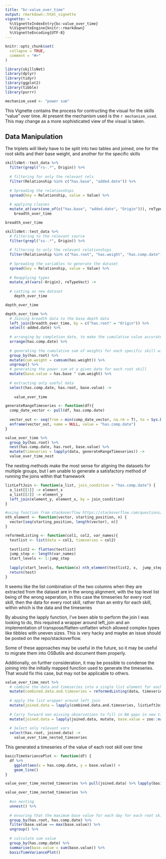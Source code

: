 ```yaml
---
title: "bc-value_over_time"
output: rmarkdown::html_vignette
vignette: >
  %\VignetteIndexEntry{bc-value_over_time}
  %\VignetteEngine{knitr::rmarkdown}
  %\VignetteEncoding{UTF-8}
---
```


```r
knitr::opts_chunk$set(
  collapse = TRUE,
  comment = "#>"
)
```

```r
library(skillsNet)
library(dplyr)
library(tidyr)
library(ggplot2)
library(tibble)
library(purrr)

mechanism_used <- "power sum"
```


This Vignette contains the process for contructing the visual for the skills "value" over time. At present the mechanism used is the `r mechanism_used`. This may change as a more sophisticated view of the visual is taken.

## Data Manipulation

The triplets will likely have to be split into two tables and joined, one for the root skills and their base weight, and another for the specific skills

```r

skillsNet::test_data %>% 
  filter(grepl("rs-.*", Origin)) %>% 
  
  # filtering for only the relevant rels
  filter(Relationship %in% c("has.base", "added.date")) %>% 
  
  # Spreading the relationships
  spread(key = Relationship, value = Value) %>% 
  
  # applying classes
  mutate_at(vars(one_of(c("has.base", "added.date", "Origin"))), reTypeVect) ->
    breadth_over_time

breadth_over_time
```


```r
skillsNet::test_data %>% 
  # Filtering to the relevant source
  filter(grepl("ss-.*", Origin)) %>% 
  
  # filtering to only the relevant relationships
  filter(Relationship %in% c("has.root", "has.weight", "has.comp.date")) %>% 
  
  # Spreading the variables to generate the dataset
  spread(key = Relationship, value = Value) %>% 
  
  # Reapplying types
  mutate_at(vars(-Origin), reTypeVect) ->
  
  # casting as new dataset
    depth_over_time

depth_over_time
```

```r

depth_over_time %>% 
  # Joining breadth data to the base depth data
  left_join(breadth_over_time, by = c("has.root" = "Origin")) %>% 
  select(-added.date) %>% 
  
  # arranging by completion date, to make the cumulative value accurate over time, and to leave the NA's at the end, so that the projected weight of future specific skills wont inflate the value in the present
  arrange(has.comp.date) %>% 
  
  # generating the cumulative sum of weights for each specific skill within each root skill
  group_by(has.root) %>% 
  mutate(cum.weight = cumsum(has.weight)) %>% 
  ungroup() %>% 
  # generating the power sum at a given date for each root skill 
  mutate(base.value = has.base ^ cum.weight) %>% 
  
  # extracting only useful data
  select(has.comp.date, has.root, base.value) ->
  
    value_over_time
```

```r
generateRangeTimeseries <- function(df){
  comp_date_vector <- pull(df, has.comp.date)
  
  vector_out <- seq(from = min(comp_date_vector, na.rm = T), to = Sys.Date(), by = "1 day") 
  enframe(vector_out, name = NULL, value = "has.comp.date") 
}

value_over_time %>% 
  group_by(has.root) %>% 
  nest(has.comp.date, has.root, base.value) %>% 
  mutate(timeseries = lapply(data, generateRangeTimeseries)) ->
  value_over_time_nest

```

The nesting methods make the most sense for aligning the datasets for multiple groups, but I am unable to generate a satisfactory method of running the joins within that framework

```r
listLeftJoin <- function(a_list, join_condition = "has.comp.date") {
  a_list[[1]] -> element_x
  a_list[[2]] -> element_y
  left_join(element_y, element_x, by = join_condition)
}

#using function from stackoverflow https://stackoverflow.com/questions/5237557/extract-every-nth-element-of-a-vector
nth_element <- function(vector, starting_position, n) { 
  vector[seq(starting_position, length(vector), n)] 
}

reformedListing <- function(col1, col2, var_names){
  testlist <- list(data = col1, timeseries = col2)
  
  testlist2 <- flatten(testlist)
  jump_step <- length(var_names) 
  start_levels <- 1:jump_step
  
  lapply(start_levels, function(x) nth_element(testlist2, x,  jump_step)) ->test
  return(test)
}
```
It seems like the list combination of the two columns when they are extracted from the dataset are in the wrong alignment, with the top level list being of the wrong seperation, in this case the timeseries for every root skill, then the data for every root skill, rather than an entry for each skill, within which is the data and the timeseries


By abusing the lapply function, I've been able to perform the join I was looking to do, this required a wrapper around left_join and an implementation of transpose/flatten-unflatten which allowed complex types like tibbles with uneven sizes. This is very hacky and maybe an issue should be posted on the repo/stackoverflow.

Some of these approaches may be useful in the future, so it may be useful to migrate them into OSButils and document them properly. 

Additionally, on further consideration, it may be possible to condense the joining into the initially mapped function used to generate the timeseries. That would fix this case, but may not be applicable to others. 
```r
value_over_time_nest %>% 
  # combine the data and timeseries into a single list element for each type, so that lapply can work on it
  mutate(combined.data.and.timeseries = reformedListing(data, timeseries, has.root)) %>% 
  
  # apply the list wrapper around left join
  mutate(joined.data = lapply(combined.data.and.timeseries, listLeftJoin)) %>% 
  
  # Carry forward non missing observations to fill in NA gaps in new timeseries
  mutate(joined.data = lapply(joined.data, mutate, base.value = zoo::na.locf(base.value) )) %>% 
  
  # Select only relevant vars
  select(has.root, joined.data) -> 
    value_over_time_nested_timeseries
```

This generated a timeseries of the value of each root skill over time


```r
basicTimeVariancePlot <- function(df) {
  df %>% 
    ggplot(aes(x = has.comp.date, y = base.value)) +
    geom_line()
}

value_over_time_nested_timeseries %>% pull(joined.data) %>% lapply(basicTimeVariancePlot)

```


```r
value_over_time_nested_timeseries %>% 
  
  #un nesting
  unnest() %>% 
  
  # ensuring that the maximum base value for each day for each root skill is taken
  group_by(has.root, has.comp.date) %>% 
  filter(base.value == max(base.value)) %>% 
  ungroup() %>% 
  
  # calculate sum value
  group_by(has.comp.date) %>% 
  summarise(base.value = sum(base.value)) %>% 
  basicTimeVariancePlot()
  
  

```


